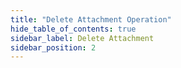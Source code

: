 ```yaml
---
title: "Delete Attachment Operation"
hide_table_of_contents: true
sidebar_label: Delete Attachment
sidebar_position: 2
---
```





<LanguageSwitcher supportedLanguages={supportedLanguages} />

<LanguageContent language="csharp">
   <DeleteAttachmentCsharp />
</LanguageContent>

<LanguageContent language="java">
   <DeleteAttachmentJava />
</LanguageContent>

<LanguageContent language="nodejs">
   <DeleteAttachmentNodejs />
</LanguageContent>


<!---
### Operations
- [What are operations](../../../client-api/operations/what-are-operations)
- [Put attachment](../../../client-api/operations/attachments/put-attachment)
- [Get attachment](../../../client-api/operations/attachments/get-attachment)


-->